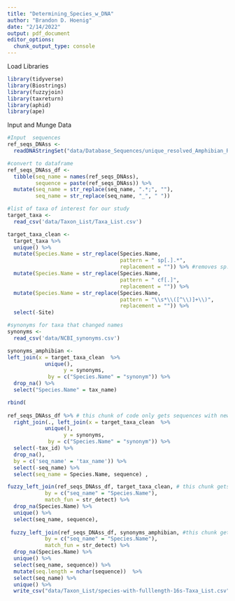 ```yaml
---
title: "Determining_Species_w_DNA"
author: "Brandon D. Hoenig"
date: "2/14/2022"
output: pdf_document
editor_options: 
  chunk_output_type: console
---
```

Load Libraries
```r
library(tidyverse)
library(Biostrings)
library(fuzzyjoin)
library(taxreturn)
library(aphid)
library(ape)
```

Input and Munge Data
```r
#Input  sequences  
ref_seqs_DNAss <-
  readDNAStringSet("data/Database_Sequences/unique_resolved_Amphibian_Reference_Sequences_16S.fasta")

#convert to dataframe
ref_seqs_DNAss_df <- 
  tibble(seq_name = names(ref_seqs_DNAss), 
         sequence = paste(ref_seqs_DNAss)) %>%
  mutate(seq_name = str_replace(seq_name, ".*;", ""), 
         seq_name = str_replace(seq_name, "_", " "))

#list of taxa of interest for our study
target_taxa <-
  read_csv('data/Taxon_List/Taxa_List.csv')

target_taxa_clean <-
  target_taxa %>%
  unique() %>%
  mutate(Species.Name = str_replace(Species.Name, 
                                    pattern = " sp[.].*", 
                                    replacement = "")) %>% #removes sp. from genera
  mutate(Species.Name = str_replace(Species.Name, 
                                    pattern = " cf[.]", 
                                    replacement = "")) %>% 
  mutate(Species.Name = str_replace(Species.Name, 
                                    pattern = "\\s*\\([^\\)]+\\)", 
                                    replacement = "")) %>%
  select(-Site)

#synonyms for taxa that changed names
synonyms <-
  read_csv('data/NCBI_synonyms.csv')

synonyms_amphibian <-
left_join(x = target_taxa_clean  %>%
            unique(), 
                  y = synonyms, 
             by = c("Species.Name" = "synonym")) %>%
  drop_na() %>% 
  select("Species.Name" = tax_name)
```

```r
rbind(
  
ref_seqs_DNAss_df %>% # this chunk of code only gets sequences with new names but swaps in old names
  right_join(., left_join(x = target_taxa_clean  %>%
            unique(), 
                  y = synonyms, 
             by = c("Species.Name" = "synonym")) %>%
  select(-tax_id) %>%
  drop_na(), 
  by = c('seq_name' = 'tax_name')) %>% 
  select(-seq_name) %>%
  select(seq_name = Species.Name, sequence) ,

fuzzy_left_join(ref_seqs_DNAss_df, target_taxa_clean, # this chunk gets only new names
            by = c("seq_name" = "Species.Name"), 
            match_fun = str_detect) %>% 
  drop_na(Species.Name) %>%
  unique() %>%
  select(seq_name, sequence),
  
 fuzzy_left_join(ref_seqs_DNAss_df, synonyms_amphibian, #this chunk gets only old names
            by = c("seq_name" = "Species.Name"), 
            match_fun = str_detect) %>%
  drop_na(Species.Name) %>%
  unique() %>%
  select(seq_name, sequence)) %>% 
  mutate(seq.length = nchar(sequence))  %>%
  select(seq_name) %>%
  unique() %>%
  write_csv("data/Taxon_List/species-with-fulllength-16s-Taxa_List.csv")
  
```


